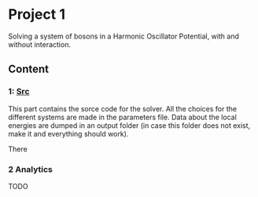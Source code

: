 # Project 1

Solving a system of bosons in a Harmonic Oscillator Potential, with and without interaction.

## Content
### 1: [Src](https://github.com/dulte/FYS4411/tree/master/Project1/src)
This part contains the sorce code for the solver. All the choices for the different systems are made in the parameters file. Data about the local energies are dumped in an output folder (in case this folder does not exist, make it and everything should work).

There 


### 2 Analytics

TODO

